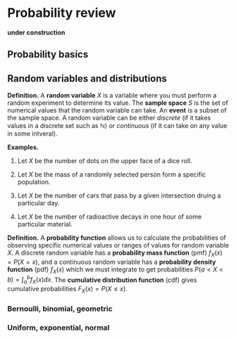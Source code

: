 #  Probability review

**under construction**

## Probability basics

## Random variables and distributions

::: defbox
**Definition.** A **random variable** $X$ is a variable where you must perform a random experiment to determine its value. The **sample space** $S$ is the set of numerical values that the random variable can take. An **event** is a subset of the sample space. A random variable can be either *discrete* (if it takes values in a discrete set such as $\mathbb N$) or *continuous* (if it can take on any value in some intveral).
:::

::: exbox
**Examples.**

(1) Let $X$ be the number of dots on the upper face of a dice roll.

(2) Let $X$ be the mass of a randomly selected person form a specific population.

(3) Let $X$ be the number of cars that pass by a given intersection druing a particular day.

(4) Let $X$ be the number of radioactive decays in one hour of some particular material.
:::

::: defbox
**Definition.** A **probability function** allows us to calculate the probabilities of observing specific numerical values or ranges of values for random variable $X$. A discrete random variable has a **probability mass function** (pmf) $f_X(x)=P(X=x)$, and a continuous random variable has a **probability density function** (pdf) $f_X(x)$ which we must integrate to get probabilities $P(a<X<b)=\int_a^b f_X(x)dx$. The **cumulative distribution function** (cdf) gives cumulative probabilities $F_X(x)=P(X\leq x)$.
:::

### Bernoulli, binomial, geometric

### Uniform, exponential, normal

